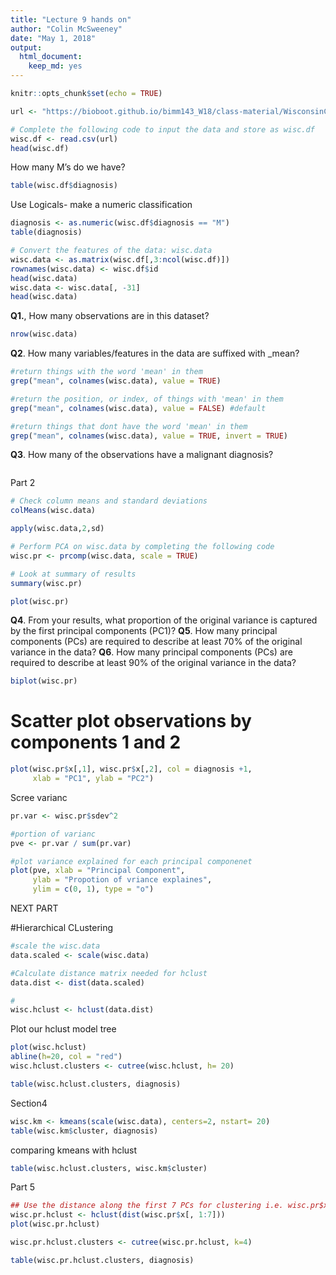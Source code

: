 ```yaml
---
title: "Lecture 9 hands on"
author: "Colin McSweeney"
date: "May 1, 2018"
output: 
  html_document: 
    keep_md: yes
---
```



```r
knitr::opts_chunk$set(echo = TRUE)
```

```r
url <- "https://bioboot.github.io/bimm143_W18/class-material/WisconsinCancer.csv"

# Complete the following code to input the data and store as wisc.df
wisc.df <- read.csv(url)
head(wisc.df)
```



How many M's do we have?
```r
table(wisc.df$diagnosis)
```

Use Logicals- make a numeric classification

```r
diagnosis <- as.numeric(wisc.df$diagnosis == "M")
table(diagnosis)
```

```r
# Convert the features of the data: wisc.data
wisc.data <- as.matrix(wisc.df[,3:ncol(wisc.df)])
rownames(wisc.data) <- wisc.df$id
head(wisc.data)
wisc.data <- wisc.data[, -31]
head(wisc.data)
```




**Q1.**, How many observations are in this dataset?

```r
nrow(wisc.data)
```

**Q2**. How many variables/features in the data are suffixed with _mean?
```r
#return things with the word 'mean' in them
grep("mean", colnames(wisc.data), value = TRUE)

#return the position, or index, of things with 'mean' in them
grep("mean", colnames(wisc.data), value = FALSE) #default

#return things that dont have the word 'mean' in them
grep("mean", colnames(wisc.data), value = TRUE, invert = TRUE)

```

**Q3**. How many of the observations have a malignant diagnosis?
```r

```




Part 2

```r
# Check column means and standard deviations
colMeans(wisc.data)

apply(wisc.data,2,sd)
```

```r
# Perform PCA on wisc.data by completing the following code
wisc.pr <- prcomp(wisc.data, scale = TRUE)
```

```r
# Look at summary of results
summary(wisc.pr)
```

```r
plot(wisc.pr)
```

**Q4**. From your results, what proportion of the original variance is captured by the first principal components (PC1)?
**Q5**. How many principal components (PCs) are required to describe at least 70% of the original variance in the data?
**Q6**. How many principal components (PCs) are required to describe at least 90% of the original variance in the data?

```r
biplot(wisc.pr)
```

# Scatter plot observations by components 1 and 2
```r
plot(wisc.pr$x[,1], wisc.pr$x[,2], col = diagnosis +1,
     xlab = "PC1", ylab = "PC2")
```



Scree varianc
```r
pr.var <- wisc.pr$sdev^2

#portion of varianc
pve <- pr.var / sum(pr.var)

#plot variance explained for each principal componenet
plot(pve, xlab = "Principal Component",
     ylab = "Propotion of vriance explaines",
     ylim = c(0, 1), type = "o")
```






NEXT PART

#Hierarchical CLustering

```r
#scale the wisc.data 
data.scaled <- scale(wisc.data)

#Calculate distance matrix needed for hclust
data.dist <- dist(data.scaled)

#
wisc.hclust <- hclust(data.dist)
```

Plot our hclust model tree

```r
plot(wisc.hclust)
abline(h=20, col = "red")
wisc.hclust.clusters <- cutree(wisc.hclust, h= 20)
```


```r
table(wisc.hclust.clusters, diagnosis)
```



Section4 

```r
wisc.km <- kmeans(scale(wisc.data), centers=2, nstart= 20)
table(wisc.km$cluster, diagnosis)
```
comparing kmeans with hclust

```r
table(wisc.hclust.clusters, wisc.km$cluster)
```

Part 5


```r
## Use the distance along the first 7 PCs for clustering i.e. wisc.pr$x[, 1:7]
wisc.pr.hclust <- hclust(dist(wisc.pr$x[, 1:7]))
plot(wisc.pr.hclust)
```

```r
wisc.pr.hclust.clusters <- cutree(wisc.pr.hclust, k=4)
```

```r
table(wisc.pr.hclust.clusters, diagnosis)
```

